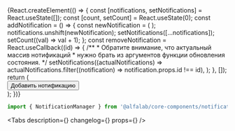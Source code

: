 

<Meta title=' Components/Notifications/NotificationManager' component={NotificationManager} />

<!-- Canvas -->

<Story name='NotificationManager'>
    {React.createElement(() => {
        const [notifications, setNotifications] = React.useState([]);
        const [count, setCount] = React.useState(0);
        const addNotification = () => {
            const newNotification = (
                <Notification
                    badge='positive'
                    title={`Нотификация #${count}`}
                    autoCloseDelay={3000}
                    id={count.toString()}
                    key={count.toString()}
                />
            );
            notifications.unshift(newNotification);
            setNotifications([...notifications]);
            setCount((val) => val + 1);
        };
        const removeNotification = React.useCallback((id) => {
            /**
             * Обратите внимание, что актуальный массив нотификаций
             * нужно брать из аргументов функции обновления состояния.
             */
            setNotifications((actualNotifications) =>
                actualNotifications.filter((notification) => notification.props.id !== id),
            );
        }, []);
        return (
            <div>
                <Button onClick={addNotification}>Добавить нотификацию</Button>
                <NotificationManager
                    notifications={notifications}
                    onRemoveNotification={removeNotification}
                />
            </div>
        );
    })}
</Story>

<!-- Docs -->

<ComponentHeader
    name='NotificationManager'
    version={version}
    package='@alfalab/core-components/notification-manager'
/>

```jsx
import { NotificationManager } from '@alfalab/core-components/notification-manager';
```

<Tabs
    description={<Description />}
    changelog={<Changelog />}
    props={<ArgsTable of={NotificationManagerTS} />}
/>
